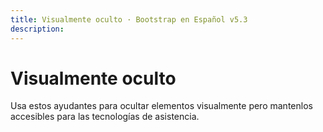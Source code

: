 ```yaml
---
title: Visualmente oculto · Bootstrap en Español v5.3
description: 
---
```


# Visualmente oculto

Usa estos ayudantes para ocultar elementos visualmente pero mantenlos accesibles para las tecnologías de asistencia.